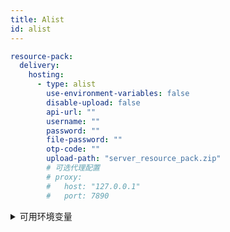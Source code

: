 ```yaml
---
title: Alist
id: alist
---
```


```yaml
resource-pack:
  delivery:
    hosting:
      - type: alist
        use-environment-variables: false
        disable-upload: false
        api-url: ""
        username: ""
        password: ""
        file-password: ""
        otp-code: ""
        upload-path: "server_resource_pack.zip"
        # 可选代理配置
        # proxy:
        #   host: "127.0.0.1"
        #   port: 7890
```

<details>
  <summary>可用环境变量</summary>
  - CE_ALIST_USERNAME
  - CE_ALIST_PASSWORD
  - CE_ALIST_FILE_PASSWORD
</details>